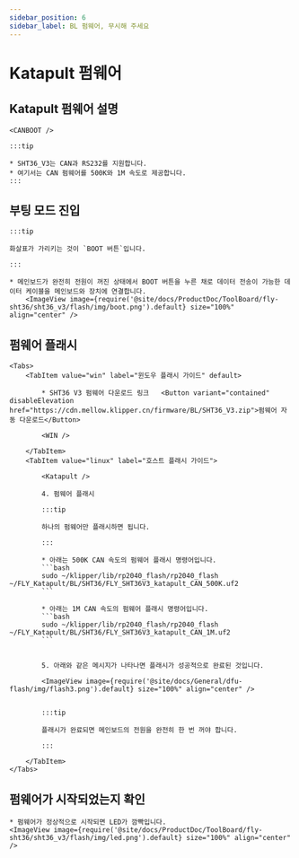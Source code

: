 ```yaml
---
sidebar_position: 6
sidebar_label: BL 펌웨어, 무시해 주세요
---
```







# Katapult 펌웨어

## Katapult 펌웨어 설명

    <CANBOOT />

    :::tip

    * SHT36_V3는 CAN과 RS232를 지원합니다.
    * 여기서는 CAN 펌웨어를 500K와 1M 속도로 제공합니다.
    :::

## 부팅 모드 진입

    :::tip

    화살표가 가리키는 것이 `BOOT 버튼`입니다.

    :::

    * 메인보드가 완전히 전원이 꺼진 상태에서 BOOT 버튼을 누른 채로 데이터 전송이 가능한 데이터 케이블을 메인보드와 장치에 연결합니다.
        <ImageView image={require('@site/docs/ProductDoc/ToolBoard/fly-sht36/sht36_v3/flash/img/boot.png').default} size="100%" align="center" />

## 펌웨어 플래시
    <Tabs>
        <TabItem value="win" label="윈도우 플래시 가이드" default>

            * SHT36 V3 펌웨어 다운로드 링크   <Button variant="contained" disableElevation href="https://cdn.mellow.klipper.cn/firmware/BL/SHT36_V3.zip">펌웨어 자동 다운로드</Button>

            <WIN />
            
        </TabItem>
        <TabItem value="linux" label="호스트 플래시 가이드">
            
            <Katapult />

            4. 펌웨어 플래시

            :::tip

            하나의 펌웨어만 플래시하면 됩니다.

            :::

            * 아래는 500K CAN 속도의 펌웨어 플래시 명령어입니다.
            ```bash
            sudo ~/klipper/lib/rp2040_flash/rp2040_flash ~/FLY_Katapult/BL/SHT36/FLY_SHT36V3_katapult_CAN_500K.uf2
            ```
                       
            * 아래는 1M CAN 속도의 펌웨어 플래시 명령어입니다.
            ```bash
            sudo ~/klipper/lib/rp2040_flash/rp2040_flash ~/FLY_Katapult/BL/SHT36/FLY_SHT36V3_katapult_CAN_1M.uf2
            ```


            5. 아래와 같은 메시지가 나타나면 플래시가 성공적으로 완료된 것입니다.

            <ImageView image={require('@site/docs/General/dfu-flash/img/flash3.png').default} size="100%" align="center" />


            :::tip

            플래시가 완료되면 메인보드의 전원을 완전히 한 번 꺼야 합니다.

            :::

        </TabItem>
    </Tabs>

## 펌웨어가 시작되었는지 확인

    * 펌웨어가 정상적으로 시작되면 LED가 깜빡입니다.
    <ImageView image={require('@site/docs/ProductDoc/ToolBoard/fly-sht36/sht36_v3/flash/img/led.png').default} size="100%" align="center" />